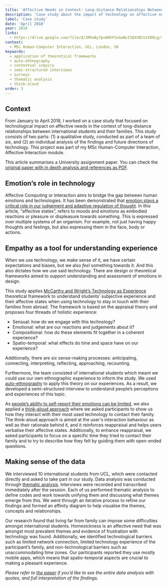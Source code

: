 ```yaml
---
title: 'Affective Needs in Context: Long-distance Relationships Between International Students and Their Family'
description: 'Case study about the impact of technology on affective needs'
label: 'Case study'
date: 'April 2018'
year: 2018
links:
  - https://drive.google.com/file/d/1MXoBy7px8HhFSxGwNsISQXVBCUzX09Lg/view?usp=sharing
context:
  - MSc Human-Computer Interaction, UCL, London, UK
keywords:
  - application of theoretical frameworks
  - auto-ethnography
  - contextual inquiry
  - semi-structured interviews
  - surveys
  - thematic analysis
  - think-aloud
order: 3
---
```


## Context

From January to April 2018, I worked on a case study that focused on technological impact on affective needs in the context of long-distance relationships between international students and their families. This study consists of two parts: (1) a qualitative study, conducted as part of a team of six, and (2) an individual analysis of the findings and future directions of technology. This project was part of my MSc Human-Computer Interaction, Affective Interaction module.

This article summarises a University assignment paper. You can check the [original paper with in depth analysis and references as PDF](https://drive.google.com/file/d/1MXoBy7px8HhFSxGwNsISQXVBCUzX09Lg/view?usp=sharing).

## Emotion’s role in technology

Affective Computing or Interaction aims to bridge the gap between human emotions and technologies. It has been demonstrated that [emotion plays a critical role in our judgement and adaptive regulation of thought](https://www.sciencedirect.com/science/article/pii/S1389041708000284). In this article, “affective states”, refers to moods and emotions as embodied reactions or pleasure or displeasure towards something. This is expressed over multiple systems of an organism. For example, not just having happy thoughts and feelings, but also expressing them in the face, body or actions.

## Empathy as a tool for understanding experience

When we use technology, we make sense of it, we have certain expectations and biases, but we also _feel_ something towards it. And this also dictates how we use said technology. There are design or theoretical frameworks aimed to support understanding and assessment of emotions in design.

This study applies [McCarthy and Wright’s Technology as Experience](https://mitpress.mit.edu/books/technology-experience#:~:text=In%20Technology%20as%20Experience%2C%20John,out%3B%20we%20live%20with%20it.) theoretical framework to understand students’ subjective experience and their affective states when using technology to stay in touch with their families from abroad. The framework is based on the appraisal theory and proposes four threads of holistic experience:

- Sensual: how do we engage with this technology?
- Emotional: what are our reactions and judgements about it?
- Compositional: how do these elements fit together in a coherent experience?
- Spatio-temporal: what effects do time and space have on our experience?

Additionally, there are six sense-making processes: anticipating, connecting, interpreting, reflecting, approaching, recounting.

Furthermore, the team consisted of international students which meant we could use our own ethnographic experience to inform the study. We used [auto-ethnography](https://www.researchgate.net/publication/326012173_Autoethnography_in_Human-Computer_Interaction_Theory_and_Practice#:~:text=Autoethnography%20is%20an%20ethnographic%20method,of%20other%20observed%20social%20actors.&text=In%20this%20chapter%2C%20I%20will,potential%20implications%20for%20HCI%20research.) to apply this theory on our experiences. As a result, we developed a semi-structured interview to understand people’s perceptions and experiences of this topic.

As [people’s ability to self-report their emotions can be limited](https://www.nngroup.com/articles/negativity-bias-ux/), we also applied a [think-aloud approach](https://www.nngroup.com/articles/thinking-aloud-the-1-usability-tool/) where we asked participants to show us how they interact with their most used technology to contact their family. The think-aloud approach is aimed at the user's interaction behaviour as well as their rationale behind it, and it reinforces reappraisal and helps users verbalise their affective states. Additionally, to enhance reappraisal, we asked participants to focus on a specific time they tried to contact their family and to try to describe how they felt by guiding them with open-ended questions.

## Making sense of the data

We interviewed 10 international students from UCL, which were contacted directly and asked to take part in our study. Data analysis was conducted through [thematic analysis](https://www.interaction-design.org/literature/article/how-to-do-a-thematic-analysis-of-user-interviews). Interviews were recorded and transcribed immediately after the session. Each of us performed thematic analysis to define codes and work towards unifying them and discussing what themes emerge from this. We went through an iterative process to refine our findings and formed an affinity diagram to help visualise the themes, concepts and relationships.

Our research found that living far from family can impose some difficulties amongst international students. Homesickness is an affective need that was amongst most prevalent themes and evidence of frustration with technology was found. Additionally, we identified technological barriers such as limited network connection, limited technology experience of the participant’s family, and non-technological barriers such as unaccommodating time zones. Our participants reported they use mostly mobile apps, which means that spatio-temporal aspects are crucial to making a pleasant experience.

_Please refer to [the paper](https://drive.google.com/file/d/1MXoBy7px8HhFSxGwNsISQXVBCUzX09Lg/view) if you’d like to see the entire data analysis with quotes, and full interpretation of the findings._

